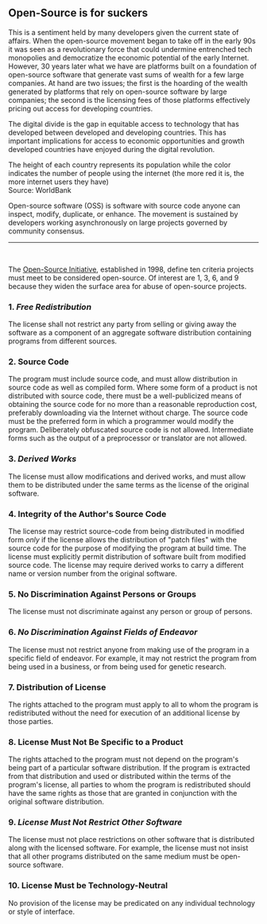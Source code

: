 <Title>
  Open-Source Advocacy
</Title>

## Open-Source is for suckers

This is a sentiment held by many developers given the current state of
affairs. When the open-source movement began to take off in the early 90s
it was seen as a revolutionary force that could undermine entrenched tech
monopolies and democratize the economic potential of the early Internet.
However, 30 years later what we have are platforms built on a foundation of
open-source software that generate vast sums of wealth for a few
large companies. At hand are two issues; the first is the hoarding of the wealth
generated by platforms that rely on open-source software by large companies;
the second is the licensing fees of those platforms effectively pricing out
access for developing countries.

The digital divide is the gap in equitable access to technology that has
developed between developed and developing countries. This has important
implications for access to economic opportunities and growth developed
countries have enjoyed during the digital revolution.

<Globe />
<Label>
  The height of each country represents its population while the color indicates
  the number of people using the internet (the more red it is, the more internet
  users they have)
  <br />
  Source: <Link href='https://datatopics.worldbank.org/world-development-indicators/'>WorldBank</Link>
</Label>

Open-source software (OSS) is software with source code anyone can inspect,
modify, duplicate, or enhance. The movement is sustained by developers working
asynchronously on large projects governed by community consensus.

---
<br />


The [Open-Source Initiative](https://opensource.org/osd),
established in 1998, define ten criteria projects must meet to be
considered open-source. Of interest are 1, 3, 6, and 9 because they widen the
surface area for abuse of open-source projects.

### 1. _Free Redistribution_
The license shall not restrict any party from selling or giving away the
software as a component of an aggregate software distribution containing
programs from different sources.

### 2. Source Code
The program must include source code, and must allow distribution in source
code as well as compiled form. Where some form of a product is not
distributed with source code, there must be a well-publicized means of
obtaining the source code for no more than a reasonable reproduction cost,
preferably downloading via the Internet without charge. The source code
must be the preferred form in which a programmer would modify the program.
Deliberately obfuscated source code is not allowed. Intermediate forms such
as the output of a preprocessor or translator are not allowed.

### 3. _Derived Works_
The license must allow modifications and derived works, and must allow them
to be distributed under the same terms as the license of the original software.

### 4. Integrity of the Author's Source Code
The license may restrict source-code from being distributed in modified
form _only_ if the license allows the distribution of "patch files" with
the source code for the purpose of modifying the program at build time. The
license must explicitly permit distribution of software built from modified
source code. The license may require derived works to carry a different
name or version number from the original software.

### 5. No Discrimination Against Persons or Groups
The license must not discriminate against any person or group of persons.

### 6. _No Discrimination Against Fields of Endeavor_
The license must not restrict anyone from making use of the program in a
specific field of endeavor. For example, it may not restrict the program
from being used in a business, or from being used for genetic research.

### 7. Distribution of License
The rights attached to the program must apply to all to whom the program is
redistributed without the need for execution of an additional license by those
parties.

### 8. License Must Not Be Specific to a Product
The rights attached to the program must not depend on the program's being part
of a particular software distribution. If the program is extracted from that
distribution and used or distributed within the terms of the program's license,
all parties to whom the program is redistributed should have the same rights as
those that are granted in conjunction with the original software distribution.

### 9. _License Must Not Restrict Other Software_
The license must not place restrictions on other software that is distributed
along with the licensed software. For example, the license must not insist that
all other programs distributed on the same medium must be open-source software.

### 10. License Must be Technology-Neutral
No provision of the license may be predicated on any individual technology
or style of interface.
